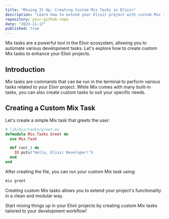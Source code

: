 ```yaml
---
title: "Mixing It Up: Creating Custom Mix Tasks in Elixir"
description: "Learn how to extend your Elixir project with custom Mix tasks to streamline development tasks."
repository: your-github-repo
date: "2023-11-17"
published: true
---
```


Mix tasks are a powerful tool in the Elixir ecosystem, allowing you to automate various development tasks. Let's explore how to create custom Mix tasks to enhance your Elixir projects.

## Introduction

Mix tasks are commands that can be run in the terminal to perform various tasks related to your Elixir project. While Mix comes with many built-in tasks, you can also create custom tasks to suit your specific needs.

## Creating a Custom Mix Task

Let's create a simple Mix task that greets the user:

```elixir
# lib/mix/tasks/greet.ex
defmodule Mix.Tasks.Greet do
  use Mix.Task

  def run(_) do
    IO.puts("Hello, Elixir Developer!")
  end
end
```
After creating the file, you can run your custom Mix task using:
```sh
mix greet
```

Creating custom Mix tasks allows you to extend your project's functionality in a clean and modular way.

Start mixing things up in your Elixir projects by creating custom Mix tasks tailored to your development workflow!

